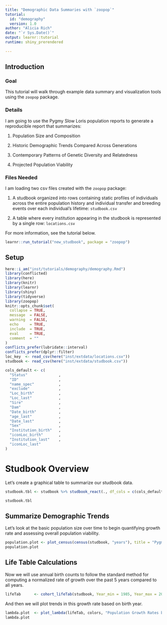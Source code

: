 ```yaml
---
title: "Demographic Data Summaries with `zoopop`"
tutorial:
  id: "demography"
  version: 1.0
author: "Alicia Rich"
date: "`r Sys.Date()`"
output: learnr::tutorial
runtime: shiny_prerendered
                     
---
```


## Introduction

### Goal

This tutorial will walk through example data summary and visualization tools using the `zoopop` package.

### Details

I am going to use the Pygmy Slow Loris population reports to generate a reproducible report that summarizes:

1.  Population Size and Composition

2.  Historic Demographic Trends Compared Across Generations

2.  Contemporary Patterns of Genetic Diversity and Relatedness

3.  Projected Population Viability

### Files Needed

I am loading two csv files created with the `zoopop` package: 

1.  A studbook organized into rows containing static profiles of individuals across the entire population history and individual transfer and breeding events over each individual's lifetime: `studbook.csv`

2.  A table where every institution appearing in the studbook is represented by a single row: `locations.csv`

For more information, see the tutorial below.

```r
learnr::run_tutorial("new_studbook", package = "zoopop")
```



## Setup

```r
here::i_am("inst/tutorials/demography/demography.Rmd")
library(conflicted)
library(here)
library(knitr)
library(learnr)
library(shiny)
library(tidyverse)
library(zoopop)
knitr::opts_chunk$set(
  collapse = TRUE,
  message  = FALSE,
  warning  = FALSE,
  echo     = TRUE,
  include  = TRUE,
  eval     = TRUE,
  comment  = ""
)
conflicts_prefer(lubridate::interval)
conflicts_prefer(dplyr::filter)
loc_key  <- read_csv(here("inst/extdata/locations.csv"))
studbook <- read_csv(here("inst/extdata/studbook.csv"))
```


```r
cols_default <- c(
  "Status"              ,
  "ID"                  ,
  "name_spec"           ,
  "exclude"             ,
  "Loc_birth"           ,
  "Loc_last"            ,
  "Sire"                ,
  "Dam"                 ,
  "Date_birth"          ,
  "age_last"            ,
  "Date_last"           ,
  "Sex"                 ,
  "Institution_birth"   ,
  "iconLoc_birth"       ,
  "Institution_last"    ,
  "iconLoc_last"        
)

```

# Studbook Overview

Let's create a graphical table to summarize our studbook data.

```r
studbook.tbl <- studbook %>% studbook_react(., df_cols = c(cols_default), groupBy = "Status")

studbook.tbl
```

## Summarize Demographic Trends

Let's look at the basic population size over time to begin quantifying growth rate and assessing overall population viability.

```r
population.plot <- plot_census(census(studbook, "years"), title = "Pygmy Loris Population Trends 1966-2025")
population.plot
```

## Life Table Calculations 

Now we will use annual birth counts to follow the standard method for computing a normalized rate of growth over the past 5 years compared to all years.

```r
lifeTab      <- cohort_lifeTab(studbook, Year_min = 1985, Year_max = 2024, span = 5)
```

And then we will plot trends in this growth rate based on birth year.

```r
lambda.plot  <- plot_lambda(lifeTab, colors, "Population Growth Rates by Cohort")
lambda.plot
```

